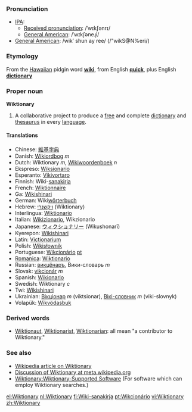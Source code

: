 === Pronunciation ===
*[[International Phonetic Alphabet|IPA]]:
**[[Received pronunciation]]: /ˈwɪkʃənrɪ/
**[[w:American English|General American]]: /ˈwɪkʃəneɻi/
*[[General American]]: /wikʹ shun ay ree/ (/"wikS@N%eri/)

===Etymology===
From the [[Hawaiian]] pidgin word '''[[wiki]]''', from English '''[[quick]]''', plus English '''[[dictionary]]'''

===Proper noun===
'''Wiktionary'''

# A collaborative project to produce a [[free]] and complete [[dictionary]] and [[thesaurus]] in every [[language]].

==== Translations ====
*Chinese: [[維基字典]]
*Danish: [[Wikiordbog]] ''m''
*Dutch: Wiktionary ''m'', [[Wikiwoordenboek]] ''n''
*Ekspreso: [[Wiksionario]]
*Esperanto: [[Vikivortaro]]
*Finnish: Wiki-[[sanakirja]]
*French: [[Wiktionnaire]]
*Ga: [[Wikishinari]]
*German: Wiki[[wörterbuch]]
*Hebrew: [[ויקשנרי]] (Wiktionary)
*Interlingua: [[Wiktionario]]
*Italian: [[Wikizionario]], Wikzionario
*Japanese: [[ウィクショナリー]] (Wikushonarī) <!-- "latin small letter i with macron" works? -->
*Kyerepon: [[Wikishinari]]
*Latin: [[Victionarium]]
*Polish: [[Wikisłownik]]
*Portuguese: [[Wikcionário]] [[:pt:Wikcionário|pt]]
*[[Romanica]]: [[Wiktionario]]
*Russian: [[викцёнаръ]], Вики-словарь ''m''
*Slovak: [[vikcionár]] ''m''
*Spanish: [[Wikionario]]
*Swedish: Wiktionary ''c''
*Twi: [[Wikishinari]]
*Ukrainian: [[Вікціонар]] ''m'' (viktsionar), [[Вікі-словник]] ''m'' (viki-slovnyk)
*Volapük: [[Wikvödasbuk]]

===Derived words===
*[[Wiktionaut]], [[Wiktionarist]], [[Wiktionarian]]: all mean "a contributor to Wiktionary."

=== See also ===
* [[w:Wiktionary|Wikipedia article on Wiktionary]]
* [[m:Wiktionary|Discussion of Wiktionary at meta.wikipedia.org]]
* [[Wiktionary:Wiktionary-Supported Software]]  (For software which can employ Wiktionary searches.)

[[el:Wiktionary]]
[[nl:Wiktionary]]
[[fi:Wiki-sanakirja]]
[[pt:Wikcionário]]
[[vi:Wiktionary]]
[[zh:Wiktionary]]